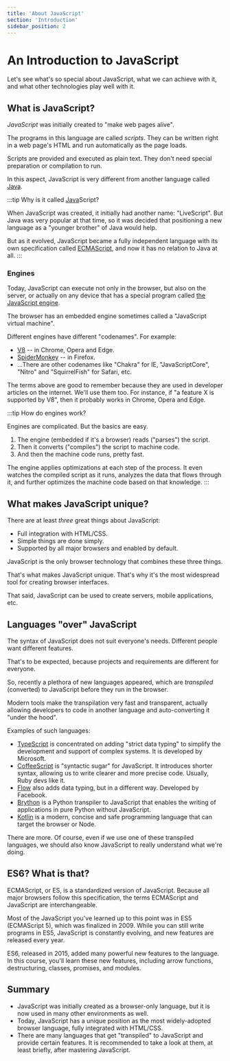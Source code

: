 ```yaml
---
title: 'About JavaScript'
section: 'Introduction'
sidebar_position: 2
---
```

# An Introduction to JavaScript

Let's see what's so special about JavaScript, what we can achieve with it, and what other technologies play well with it.

## What is JavaScript?

*JavaScript* was initially created to "make web pages alive".

The programs in this language are called *scripts*. They can be written right in a web page's HTML and run automatically as the page loads.

Scripts are provided and executed as plain text. They don't need special preparation or compilation to run.

In this aspect, JavaScript is very different from another language called [Java](https://en.wikipedia.org/wiki/Java_(programming_language)).

:::tip Why is it called <u>Java</u>Script?

When JavaScript was created, it initially had another name: "LiveScript". But Java was very popular at that time, so it was decided that positioning a new language as a "younger brother" of Java would help.

But as it evolved, JavaScript became a fully independent language with its own specification called [ECMAScript](http://en.wikipedia.org/wiki/ECMAScript), and now it has no relation to Java at all.
:::

### Engines

Today, JavaScript can execute not only in the browser, but also on the server, or actually on any device that has a special program called [the JavaScript engine](https://en.wikipedia.org/wiki/JavaScript_engine).

The browser has an embedded engine sometimes called a "JavaScript virtual machine".

Different engines have different "codenames". For example:

- [V8](https://en.wikipedia.org/wiki/V8_(JavaScript_engine)) -- in Chrome, Opera and Edge.
- [SpiderMonkey](https://en.wikipedia.org/wiki/SpiderMonkey) -- in Firefox.
- ...There are other codenames like "Chakra" for IE, "JavaScriptCore", "Nitro" and "SquirrelFish" for Safari, etc.

The terms above are good to remember because they are used in developer articles on the internet. We'll use them too. For instance, if "a feature X is supported by V8", then it probably works in Chrome, Opera and Edge.

:::tip How do engines work?

Engines are complicated. But the basics are easy.

1. The engine (embedded if it's a browser) reads ("parses") the script.
2. Then it converts ("compiles") the script to machine code.
3. And then the machine code runs, pretty fast.

The engine applies optimizations at each step of the process. It even watches the compiled script as it runs, analyzes the data that flows through it, and further optimizes the machine code based on that knowledge.
:::

## What makes JavaScript unique?

There are at least *three* great things about JavaScript:

- Full integration with HTML/CSS.
- Simple things are done simply.
- Supported by all major browsers and enabled by default.

JavaScript is the only browser technology that combines these three things.

That's what makes JavaScript unique. That's why it's the most widespread tool for creating browser interfaces.

That said, JavaScript can be used to create servers, mobile applications, etc.

## Languages "over" JavaScript

The syntax of JavaScript does not suit everyone's needs. Different people want different features.

That's to be expected, because projects and requirements are different for everyone.

So, recently a plethora of new languages appeared, which are *transpiled* (converted) to JavaScript before they run in the browser.

Modern tools make the transpilation very fast and transparent, actually allowing developers to code in another language and auto-converting it "under the hood".

Examples of such languages:

- [TypeScript](https://www.typescriptlang.org/) is concentrated on adding "strict data typing" to simplify the development and support of complex systems. It is developed by Microsoft.
- [CoffeeScript](https://coffeescript.org/) is "syntactic sugar" for JavaScript. It introduces shorter syntax, allowing us to write clearer and more precise code. Usually, Ruby devs like it.
- [Flow](https://flow.org/) also adds data typing, but in a different way. Developed by Facebook.
- [Brython](https://brython.info/) is a Python transpiler to JavaScript that enables the writing of applications in pure Python without JavaScript.
- [Kotlin](https://kotlinlang.org/docs/reference/js-overview.html) is a modern, concise and safe programming language that can target the browser or Node.

There are more. Of course, even if we use one of these transpiled languages, we should also know JavaScript to really understand what we're doing.

## ES6? What is that?

ECMAScript, or ES, is a standardized version of JavaScript. Because all major browsers follow this specification, the terms ECMAScript and JavaScript are interchangeable.

Most of the JavaScript you've learned up to this point was in ES5 (ECMAScript 5), which was finalized in 2009. While you can still write programs in ES5, JavaScript is constantly evolving, and new features are released every year.

ES6, released in 2015, added many powerful new features to the language. In this course, you'll learn these new features, including arrow functions, destructuring, classes, promises, and modules.

## Summary

- JavaScript was initially created as a browser-only language, but it is now used in many other environments as well.
- Today, JavaScript has a unique position as the most widely-adopted browser language, fully integrated with HTML/CSS.
- There are many languages that get "transpiled" to JavaScript and provide certain features. It is recommended to take a look at them, at least briefly, after mastering JavaScript.
